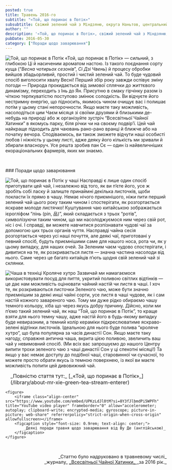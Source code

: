 ```yaml
---
posted: true
title: Травень 2016-го
subtitle: "«Той, що поринає в Потік»"
subsubtitle: Свіжий зелений чай з Міндзяню, округа Наньтов, центральний Тайвань.
author: ""
description: '«Той, що поринає в Потік», свіжий зелений чай з Міндзяню, округа Наньтов, центральний Тайвань.'
pubDate: 2016-05-30
category: ["Поради щодо заварювання"]
---
```



<Image src={Image1}  class="float-right" alt="Той, що поринає в Потік" /> «Той, що поринає в Потік» — сильний, з глибокою Ці й насиченим ароматом настою. Із такого поєднання сорту куща (“_Весна чотирьох сезонів_”, _Сі Дзі Чвень_) й процесу обробки вийшов збадьорливий, простий і чистий зелений чай. То буде чудовий спосіб виголосити хвалу Весні! Перший збір року завжди оспівує зміну погоди — Природа прокидається від зимової сплячки до життєвого динамізму, переходить з Інь до Ян. Присутню в смаку гірчінку разом із чіткою терпкуватістю поступово змінює солодкість. Ви відчуєте його нестримну енергію, що підносить, якимось чином очищує вас і полишає потім у цьому стані непорочности. Якщо маєте таку можливість, насолодіться цим Чаєм місяця зі своїми друзями й близькими де-небудь на природі або ж організуйте зустріч “Всесвітньої Чайної Хатинки” в якомусь парку, біля річки чи на своєму подвір’ї. Цей чай найкраще підходить для чаювань рано-рано вранці й ближче або на початку вечора. Сподіваємось, ви також зможете відчути наші особисті любов і ніжність у цьому листі, адже деяку його кількість ми зривали й збирали власноруч. Усе решта зробив пан Сє — один із найвеличніших екораціональних фармерів, яких ми знаємо.

<p>&nbsp;</p>
### Поради щодо заварювання

<Image src={Image2}  class="float-left" alt="Той, що поринає в Потік у чаші" /> Насправді є лише один спосіб приготувати цей чай, і незалежно від того, як ви п’єте його, усе ж зробіть собі ласку й залиште принаймні декілька листочків, щоби покласти їх прямо в чашу. Немає нічого приємнішого, ніжи пити перший зелений чай цього року таким чином і спостерігати, як розгортається яскраве молоде листячко! Куштування чаю китайською зображається ієрогліфом “_пінь_ (pin, 品)”, який складається з трьох “ротів”, символізуючи таким чином, що ми насолоджуємося ним через свій рот, ніс і очі. І справді, ви можете навчитися розпізнавати чудові чаї за допомогою цих трьох органів чуття. Насправді чайна сесія розгортається через усі наші почуття, але деякі чаї, приготовані у певний спосіб, будуть приємнішими саме для нашого носа, рота чи, як у цьому випадку, для наших очей. За Зеленим чаєм чудово спостерігати, і дивитися на те, як розкривається листя — значна частина насолоди від нього. Саме через це багато китайців п’ють щодня свій зелений чай зі склянки.

<Image src={Image3}  class="float-right" alt="Чаша в техніці Кроляче хутро" /> Зазвичай ми намагаємося використовувати посуд для пиття, укритий поливою світлих відтінків — це дає нам можливість оцінювати чайний настій чи листя в чаші. І хоч те, як розкриваються листочки Зеленого чаю, може бути значно приємнішим за деякі инші чайні сорти, усе листя в чаші чудове, як і сам настій кожного завареного чаю. Тому ми дуже рідко обираємо чашу темного кольору, хіба що через якусь добру причину. Дійсно, коли ми п’ємо такий зелений чай, як наш “Той, що поринає в Потік”, то краще взяти для нього темну чашу, адже настій його в будь-якому випадку буде невиразним, а темний колір кераміки підкреслюватиме яскраво-зелені відтінки листочків. Ідеальною для нього буде полива “кроляче хутро”, що була популярна за часів династії Сон. Якщо маєте таку нагоду, справжня антична чаша, вкрита цією поливою, звеличить ваш чай у невимовний спосіб. (Ми всіх вас запрошуємо до нашого Центру випити трохи зеленого чаю з чаші династії Сон у ці спекотні місяці!) Та якщо у вас немає доступу до подібної чаші, старовинної чи сучасної, то можете просто обрати якусь із темною поверхнею, із якої ви маєте можливість попити цей дивовижний чай.

<section style="padding: 0 0 0 1rem; font-size: 1rem;">
    _Повністю стаття тут:_ [_«Той, що поринає в Потік»_](/library/about-mr-xie-green-tea-stream-enterer)
</section>

    <figure>
        <iframe class="align-center" src="https://www.youtube.com/embed/UPKzLdJl0tM?si=8Y3fJlbmdPi5WPFh" title="YouTube video player" frameborder="0" allow="accelerometer; autoplay; clipboard-write; encrypted-media; gyroscope; picture-in-picture; web-share" referrerpolicy="strict-origin-when-cross-origin" allowfullscreen></iframe>
        <figcaption style="font-size: 0.9rem; text-align: center;">
            _Деякі поради травня щодо заварювання від Ву Де (англійською)_
        </figcaption>
    </figure>

<p>&nbsp;</p>
<p align="right" style="font-size: 0.9rem;">_Статтю було надруковано в травневому числі_<br />_журналу_ <a title="globalteahut.org" href="http://www.globalteahut.org/" target="blank" rel="noopener">_Всесвітньої Чайної Хатинки_ </a>_за 2016 рік._</p>